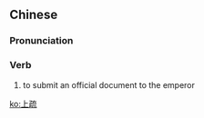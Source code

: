 ==Chinese==
{{zh-forms}}

===Pronunciation===
{{zh-pron
|m=shàngshū,shàngshù,1nb=standard,2nb=common variant
|cat=v
}}

===Verb===
{{zh-verb}}

# {{lb|zh|archaic}} to submit an official document to the emperor

[[ko:上疏]]